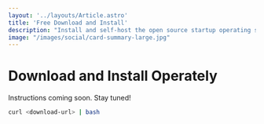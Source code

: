 ```yaml
---
layout: '../layouts/Article.astro'
title: 'Free Download and Install'
description: "Install and self-host the open source startup operating system on-premises in your own infrastructure."
image: "/images/social/card-summary-large.jpg"
---
```


# Download and Install Operately

Instructions coming soon. Stay tuned!

```bash
curl <download-url> | bash
```